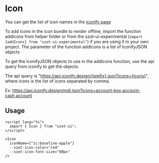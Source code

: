 
<Meta of={IconStories} />

# Icon

You can get the list of icon names in the [iconify page](https://icon-sets.iconify.design/)

To add icons in the icon bundle to render offline, import the function addIcons from helper folder
or from the szot-ui-experimental (`import {addIcons} from "szot-ui-experimental"`) if you are using
it in your own project. The parameter of the function addIcons is a list of IconifyJSON objects

To get the IconifyJSON objects to use in the addIcons function, use the api query from iconify to
get the objects.

The api query is "https://api.iconify.design/{prefix}.json?icons={icons}", where icons is the list
of icons separated by comma.

Ex: https://api.iconify.design/mdi.json?icons=account-box,account-cash,account

## Usage

```svelte
<script lang="ts">
  import { Icon } from "szot-ui";
</script>

<Icon
  iconName={"ic:baseline-apple"}
  --szot-icon-color="red"
  --szot-icon-font-size="80px"
/>
```
